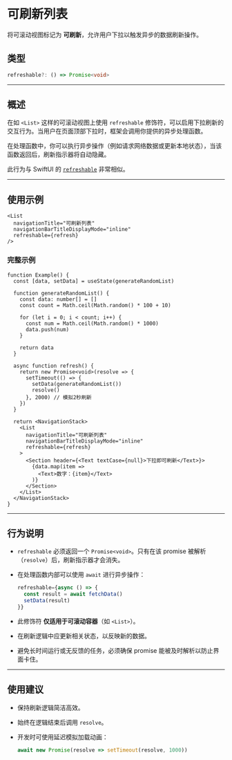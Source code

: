 # 可刷新列表 
        
将可滚动视图标记为 **可刷新**，允许用户下拉以触发异步的数据刷新操作。

## 类型

```ts
refreshable?: () => Promise<void>
```

---

## 概述

在如 `<List>` 这样的可滚动视图上使用 `refreshable` 修饰符，可以启用下拉刷新的交互行为。当用户在页面顶部下拉时，框架会调用你提供的异步处理函数。

在处理函数中，你可以执行异步操作（例如请求网络数据或更新本地状态），当该函数返回后，刷新指示器将自动隐藏。

此行为与 SwiftUI 的 [`refreshable`](https://developer.apple.com/documentation/swiftui/view/refreshable%28action:%29) 非常相似。

---

## 使用示例

```tsx
<List
  navigationTitle="可刷新列表"
  navigationBarTitleDisplayMode="inline"
  refreshable={refresh}
/>
```

### 完整示例

```tsx
function Example() {
  const [data, setData] = useState(generateRandomList)

  function generateRandomList() {
    const data: number[] = []
    const count = Math.ceil(Math.random() * 100 + 10)

    for (let i = 0; i < count; i++) {
      const num = Math.ceil(Math.random() * 1000)
      data.push(num)
    }

    return data
  }

  async function refresh() {
    return new Promise<void>(resolve => {
      setTimeout(() => {
        setData(generateRandomList())
        resolve()
      }, 2000) // 模拟2秒刷新
    })
  }

  return <NavigationStack>
    <List
      navigationTitle="可刷新列表"
      navigationBarTitleDisplayMode="inline"
      refreshable={refresh}
    >
      <Section header={<Text textCase={null}>下拉即可刷新</Text>}>
        {data.map(item =>
          <Text>数字：{item}</Text>
        )}
      </Section>
    </List>
  </NavigationStack>
}
```

---

## 行为说明

* `refreshable` 必须返回一个 `Promise<void>`。只有在该 promise 被解析（`resolve`）后，刷新指示器才会消失。
* 在处理函数内部可以使用 `await` 进行异步操作：

  ```ts
  refreshable={async () => {
    const result = await fetchData()
    setData(result)
  }}
  ```
* 此修饰符 **仅适用于可滚动容器**（如 `<List>`）。
* 在刷新逻辑中应更新相关状态，以反映新的数据。
* 避免长时间运行或无反馈的任务，必须确保 promise 能被及时解析以防止界面卡住。

---

## 使用建议

* 保持刷新逻辑简洁高效。
* 始终在逻辑结束后调用 `resolve`。
* 开发时可使用延迟模拟加载动画：

  ```ts
  await new Promise(resolve => setTimeout(resolve, 1000))
  ```

